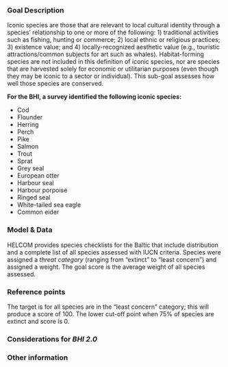 ### Goal Description

Iconic species are those that are relevant to local cultural identity through a species' relationship to one or more of the following: 1) traditional activities such as fishing, hunting or commerce; 2) local ethnic or religious practices; 3) existence value; and 4) locally-recognized aesthetic value (e.g., touristic attractions/common subjects for art such as whales). Habitat-forming species are not included in this definition of iconic species, nor are species that are harvested solely for economic or utilitarian purposes (even though they may be iconic to a sector or individual). This sub-goal assesses how well those species are conserved. 

**For the BHI, a survey identified the following iconic species:**

- Cod  
- Flounder  
- Herring  
- Perch  
- Pike  
- Salmon  
- Trout  
- Sprat  
- Grey seal 
- European otter
- Harbour seal  
- Harbour porpoise  
- Ringed seal
- White-tailed sea eagle 
- Common eider


### Model & Data

HELCOM provides species checklists for the Baltic that include distribution and a complete list of all species assessed with IUCN criteria. Species were assigned a _threat category_ (ranging from "extinct" to "least concern") and assigned a weight. The goal score is the average weight of all species assessed.


### Reference points

The target is for all species are in the "least concern" category; this will produce a score of 100. The lower cut-off point when 75% of species are extinct and score is 0.

### Considerations for *BHI 2.0*

### Other information



